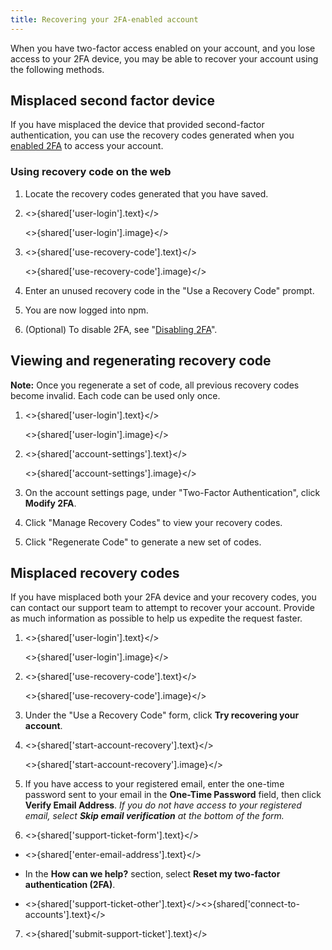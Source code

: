 ```yaml
---
title: Recovering your 2FA-enabled account
---
```



When you have two-factor access enabled on your account, and you lose access to your 2FA device, you may be able to recover your account using the following methods.

## Misplaced second factor device

If you have misplaced the device that provided second-factor authentication, you can use the recovery codes generated when you [enabled 2FA][setup-recovery-codes] to access your account.

### Using recovery code on the web

1. Locate the recovery codes generated that you have saved.

2. <>{shared['user-login'].text}</>

   <>{shared['user-login'].image}</>

3. <>{shared['use-recovery-code'].text}</>

   <>{shared['use-recovery-code'].image}</>


4. Enter an unused recovery code in the "Use a Recovery Code" prompt.

   <Screenshot src="/getting-started/setting-up-your-npm-user-account/user-a-recovery-code.png" alt="Screenshot showing use a recovery code prompt with an input box to enter the recovery code" />

5. You are now logged into npm.

6. (Optional) To disable 2FA, see "[Disabling 2FA][removing-2fa-on-the-web]".

## Viewing and regenerating recovery code

<Note>

**Note:** Once you regenerate a set of code, all previous recovery codes become invalid. Each code can be used only once.

</Note>

1. <>{shared['user-login'].text}</>

   <>{shared['user-login'].image}</>

2. <>{shared['account-settings'].text}</>

   <>{shared['account-settings'].image}</>

3. On the account settings page, under "Two-Factor Authentication", click **Modify 2FA**.

   <Screenshot src="/getting-started/setting-up-your-npm-user-account/2fa-modify.png" alt="Screenshot showing Modify 2FA button" />

4. Click "Manage Recovery Codes" to view your recovery codes.

   <Screenshot src="/getting-started/setting-up-your-npm-user-account/view-recovery-codes.png" alt="Screenshot showing existing recovery codes and a button to generate set of recovery codes" />

5. Click "Regenerate Code" to generate a new set of codes.

## Misplaced recovery codes

If you have misplaced both your 2FA device and your recovery codes, you can contact our support team to attempt to recover your account. Provide as much information as possible to help us expedite the request faster.

1. <>{shared['user-login'].text}</>

   <>{shared['user-login'].image}</>

2. <>{shared['use-recovery-code'].text}</>

   <>{shared['use-recovery-code'].image}</>

3. Under the "Use a Recovery Code" form, click **Try recovering your account**.

4. <>{shared['start-account-recovery'].text}</>

   <>{shared['start-account-recovery'].image}</>

5. If you have access to your registered email, enter the one-time password sent to your email in the **One-Time Password** field, then click **Verify Email Address**. _If you do not have access to your registered email, select **Skip email verification** at the bottom of the form._

6. <>{shared['support-ticket-form'].text}</>

- <>{shared['enter-email-address'].text}</>
- In the **How can we help?** section, select **Reset my two-factor authentication (2FA)**.
- <>{shared['support-ticket-other'].text}</><>{shared['connect-to-accounts'].text}</>

   <Screenshot src="/getting-started/setting-up-your-npm-user-account/recover-account.png" alt="Screenshot showing existing recovery codes and a button to generate set of recovery codes" />

7. <>{shared['submit-support-ticket'].text}</>

[contact-support]: https://www.npmjs.com/support
[configuring-two-factor-authentication]: /configuring-two-factor-authentication
[setup-recovery-codes]: /configuring-two-factor-authentication#enabling-2fa-on-the-web
[removing-2fa-on-the-web]: /configuring-two-factor-authentication#disabling-2fa
[using-recovery-code-on-the-web]: /recovering-your-2fa-enabled-account#using-recovery-code-on-the-web
[viewing-and-regenerating-recovery-code]: #viewing-and-regenerating-recovery-code

